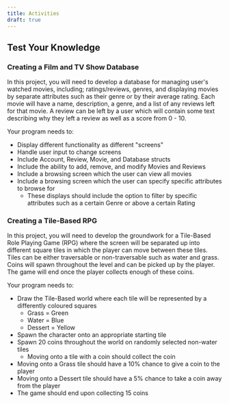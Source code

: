 ```yaml
---
title: Activities
draft: true
---
```



## Test Your Knowledge

### Creating a Film and TV Show Database

<div class="not-content">
  <YouTube id="1QJMwqHZHlE" params="fs=1&modestbranding=1&rel=0&autoplay=1"/>
</div>

In this project, you will need to develop a database for managing user's watched movies, including; ratings/reviews, genres, and displaying movies by separate attributes such as their genre or by their average rating. Each movie will have a name, description, a genre, and a list of any reviews left for that movie. A review can be left by a user which will contain some text describing why they left a review as well as a score from 0 - 10.

Your program needs to:

- Display different functionality as different "screens"
- Handle user input to change screens
- Include Account, Review, Movie, and Database structs
- Include the ability to add, remove, and modify Movies and Reviews
- Include a browsing screen which the user can view all movies
- Include a browsing screen which the user can specify specific attributes to browse for
  - These displays should include the option to filter by specific attributes such as a certain Genre or above a certain Rating

### Creating a Tile-Based RPG

<div class="not-content">
  <YouTube id="OPMlHHinZPM" params="fs=1&modestbranding=1&rel=0&autoplay=1"/>
</div>

In this project, you will need to develop the groundwork for a Tile-Based Role Playing Game (RPG) where the screen will be separated up into different square tiles in which the player can move between these tiles. Tiles can be either traversable or non-traversable such as water and grass. Coins will spawn throughout the level and can be picked up by the player. The game will end once the player collects enough of these coins.

Your program needs to:

- Draw the Tile-Based world where each tile will be represented by a differently coloured squares
  - Grass = Green
  - Water = Blue
  - Dessert = Yellow
- Spawn the character onto an appropriate starting tile
- Spawn 20 coins throughout the world on randomly selected non-water tiles
  - Moving onto a tile with a coin should collect the coin
- Moving onto a Grass tile should have a 10% chance to give a coin to the player
- Moving onto a Dessert tile should have a 5% chance to take a coin away from the player
- The game should end upon collecting 15 coins
